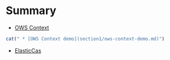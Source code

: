 # Summary

* [OWS Context](section1/ows-context.md)
```r
cat(" * [OWS Context demo](section1/ows-context-demo.md)")
```
* [ElasticCas](section2/elasticCas.md)
